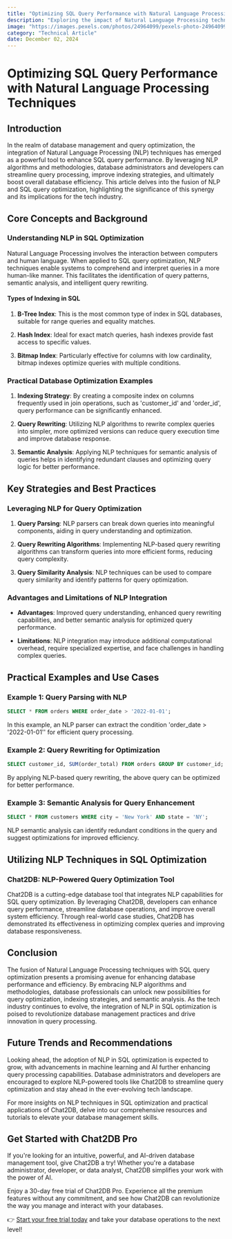 ```yaml
---
title: "Optimizing SQL Query Performance with Natural Language Processing Techniques"
description: "Exploring the impact of Natural Language Processing techniques on SQL query optimization and performance."
image: "https://images.pexels.com/photos/24964099/pexels-photo-24964099.jpeg?auto=compress&cs=tinysrgb&dpr=1&w=500"
category: "Technical Article"
date: December 02, 2024
---
```


# Optimizing SQL Query Performance with Natural Language Processing Techniques

## Introduction

In the realm of database management and query optimization, the integration of Natural Language Processing (NLP) techniques has emerged as a powerful tool to enhance SQL query performance. By leveraging NLP algorithms and methodologies, database administrators and developers can streamline query processing, improve indexing strategies, and ultimately boost overall database efficiency. This article delves into the fusion of NLP and SQL query optimization, highlighting the significance of this synergy and its implications for the tech industry.

## Core Concepts and Background

### Understanding NLP in SQL Optimization

Natural Language Processing involves the interaction between computers and human language. When applied to SQL query optimization, NLP techniques enable systems to comprehend and interpret queries in a more human-like manner. This facilitates the identification of query patterns, semantic analysis, and intelligent query rewriting.

#### Types of Indexing in SQL

1. **B-Tree Index**: This is the most common type of index in SQL databases, suitable for range queries and equality matches.

2. **Hash Index**: Ideal for exact match queries, hash indexes provide fast access to specific values.

3. **Bitmap Index**: Particularly effective for columns with low cardinality, bitmap indexes optimize queries with multiple conditions.

### Practical Database Optimization Examples

1. **Indexing Strategy**: By creating a composite index on columns frequently used in join operations, such as 'customer_id' and 'order_id', query performance can be significantly enhanced.

2. **Query Rewriting**: Utilizing NLP algorithms to rewrite complex queries into simpler, more optimized versions can reduce query execution time and improve database response.

3. **Semantic Analysis**: Applying NLP techniques for semantic analysis of queries helps in identifying redundant clauses and optimizing query logic for better performance.

## Key Strategies and Best Practices

### Leveraging NLP for Query Optimization

1. **Query Parsing**: NLP parsers can break down queries into meaningful components, aiding in query understanding and optimization.

2. **Query Rewriting Algorithms**: Implementing NLP-based query rewriting algorithms can transform queries into more efficient forms, reducing query complexity.

3. **Query Similarity Analysis**: NLP techniques can be used to compare query similarity and identify patterns for query optimization.

### Advantages and Limitations of NLP Integration

- **Advantages**: Improved query understanding, enhanced query rewriting capabilities, and better semantic analysis for optimized query performance.

- **Limitations**: NLP integration may introduce additional computational overhead, require specialized expertise, and face challenges in handling complex queries.

## Practical Examples and Use Cases

### Example 1: Query Parsing with NLP

```sql
SELECT * FROM orders WHERE order_date > '2022-01-01';
```

In this example, an NLP parser can extract the condition 'order_date > '2022-01-01'' for efficient query processing.

### Example 2: Query Rewriting for Optimization

```sql
SELECT customer_id, SUM(order_total) FROM orders GROUP BY customer_id;
```

By applying NLP-based query rewriting, the above query can be optimized for better performance.

### Example 3: Semantic Analysis for Query Enhancement

```sql
SELECT * FROM customers WHERE city = 'New York' AND state = 'NY';
```

NLP semantic analysis can identify redundant conditions in the query and suggest optimizations for improved efficiency.

## Utilizing NLP Techniques in SQL Optimization

### Chat2DB: NLP-Powered Query Optimization Tool

Chat2DB is a cutting-edge database tool that integrates NLP capabilities for SQL query optimization. By leveraging Chat2DB, developers can enhance query performance, streamline database operations, and improve overall system efficiency. Through real-world case studies, Chat2DB has demonstrated its effectiveness in optimizing complex queries and improving database responsiveness.

## Conclusion

The fusion of Natural Language Processing techniques with SQL query optimization presents a promising avenue for enhancing database performance and efficiency. By embracing NLP algorithms and methodologies, database professionals can unlock new possibilities for query optimization, indexing strategies, and semantic analysis. As the tech industry continues to evolve, the integration of NLP in SQL optimization is poised to revolutionize database management practices and drive innovation in query processing.

## Future Trends and Recommendations

Looking ahead, the adoption of NLP in SQL optimization is expected to grow, with advancements in machine learning and AI further enhancing query processing capabilities. Database administrators and developers are encouraged to explore NLP-powered tools like Chat2DB to streamline query optimization and stay ahead in the ever-evolving tech landscape.

For more insights on NLP techniques in SQL optimization and practical applications of Chat2DB, delve into our comprehensive resources and tutorials to elevate your database management skills.


## Get Started with Chat2DB Pro

If you're looking for an intuitive, powerful, and AI-driven database management tool, give Chat2DB a try! Whether you're a database administrator, developer, or data analyst, Chat2DB simplifies your work with the power of AI.

Enjoy a 30-day free trial of Chat2DB Pro. Experience all the premium features without any commitment, and see how Chat2DB can revolutionize the way you manage and interact with your databases.

👉 [Start your free trial today](https://chat2db.ai/pricing) and take your database operations to the next level!

